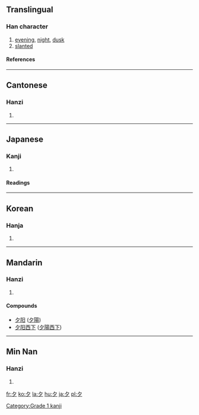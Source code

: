 ==Translingual==
===Han character===
{{Han char|rn=36|rad=夕|as=00|sn=3|four=2720<sub>0</sub>|canj=弓戈 (NI)}}
# [[evening]], [[night]], [[dusk]]
# [[slanted]]
====References====
{{Han ref|kx=0246.010|dkj=05749|dj=0487.040|hdz=20859.010|uh=5915|ud=22805|bh=A469|bd=42089}}
----
==Cantonese==
===Hanzi===
{{yue-hanzi|jyut=|y=jik6}}
# {{defn|Cantonese}}
----
==Japanese==
===Kanji===
{{ja-kanji|grade=|rs=夕00}}
# {{defn|Japanese}}
====Readings====
{{ja-readings|on=[[せき]] (seki)|kun=[[ゆう]] (yuu), [[ゆうべ]] (yuube)}}
----
==Korean==
===Hanja===
{{ko-hanja|hangeul=[[석]], [[사]]|eumhun=저녁|rv=seok, sa|mr=sŏk, sa}}
# {{defn|Korean}}






[[Category:Grade 1 kanji]]
----
==Mandarin==
===Hanzi===
{{cmn-hanzi|pin=[[xī]] (xi1)|wg=hsi<sup>1</sup>}}
# {{defn|Mandarin}}

====Compounds====
{{top2}}
*[[夕阳]] ([[夕陽]])
*[[夕阳西下]] ([[夕陽西下]])
{{mid2}}
{{bottom}}
----
==Min Nan==
===Hanzi===
{{nan-hanzi|poj=se̍k (sek<sup>8</sup>), sia̍h (siah<sup>8</sup>)}}
# {{defn|Min Nan}}

[[fr:夕]]
[[ko:夕]]
[[la:夕]]
[[hu:夕]]
[[ja:夕]]
[[pl:夕]]